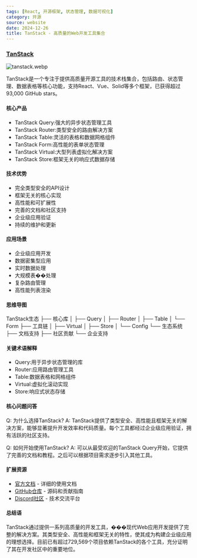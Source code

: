 ```yaml
---
tags: [React, 开源框架, 状态管理, 数据可视化]
category: 开源
source: website
date: 2024-12-26
title: TanStack - 高质量的Web开发工具集合
---
```


### [TanStack](https://tanstack.com/)

![tanstack.webp](https://img.mengpeng.tech/i/2024/12/26/676ce5148b9a1.webp)

TanStack是一个专注于提供高质量开源工具的技术栈集合，包括路由、状态管理、数据表格等核心功能，支持React、Vue、Solid等多个框架，已获得超过93,000 GitHub stars。

#### 核心产品

- TanStack Query:强大的异步状态管理工具
- TanStack Router:类型安全的路由解决方案
- TanStack Table:灵活的表格和数据网格组件
- TanStack Form:高性能的表单状态管理
- TanStack Virtual:大型列表虚拟化解决方案
- TanStack Store:框架无关的响应式数据存储

#### 技术优势

- 完全类型安全的API设计
- 框架无关的核心实现
- 高性能和可扩展性
- 完善的文档和社区支持
- 企业级应用验证
- 持续的维护和更新

#### 应用场景

- 企业级应用开发
- 数据密集型应用
- 实时数据处理
- 大规模表��处理
- 复杂路由管理
- 高性能列表渲染

#### 思维导图
TanStack生态
├── 核心库
│   ├── Query
│   ├── Router
│   ├── Table
│   └── Form
├── 工具链
│   ├── Virtual
│   ├── Store
│   └── Config
└── 生态系统
    ├── 文档支持
    ├── 社区贡献
    └── 企业支持

#### 关键术语解释

- Query:用于异步状态管理的库
- Router:应用路由管理工具
- Table:数据表格和网格组件
- Virtual:虚拟化滚动实现
- Store:响应式状态存储

#### 核心问题问答

Q: 为什么选择TanStack?
A: TanStack提供了类型安全、高性能且框架无关的解决方案，能够显著提升开发效率和代码质量。每个工具都经过企业级应用验证，拥有活跃的社区支持。

Q: 如何开始使用TanStack?
A: 可以从最受欢迎的TanStack Query开始，它提供了完善的文档和教程。之后可以根据项目需求逐步引入其他工具。

#### 扩展资源

- [官方文档](https://tanstack.com/docs/latest) - 详细的使用文档
- [GitHub仓库](https://github.com/TanStack) - 源码和贡献指南
- [Discord社区](https://discord.com/invite/tanstack) - 技术交流平台

#### 总结语

TanStack通过提供一系列高质量的开发工具，���现代Web应用开发提供了完整的解决方案。其类型安全、高性能和框架无关的特性，使其成为构建企业级应用的理想选择。目前已有超过729,569个项目依赖TanStack的各个工具，充分证明了其在开发社区中的重要地位。 